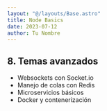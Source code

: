 ```yaml
---
layout: "@/layouts/Base.astro"
title: Node Basics
date: 2023-07-12
author: Tu Nombre
---
```

## 8. Temas avanzados

- Websockets con Socket.io
- Manejo de colas con Redis
- Microservicios básicos
- Docker y contenerización
